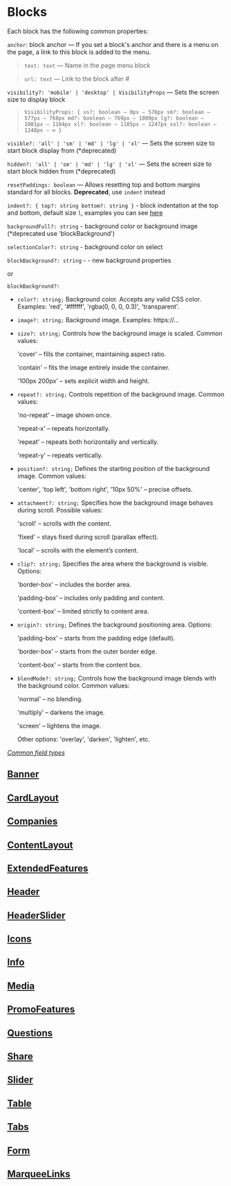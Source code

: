 
<Meta title="Documentation/Blocks" />

# Blocks

Each block has the following common properties:

`anchor`: block anchor — If you set a block's anchor and there is a menu on the page, a link to this block is added to the menu.

> `text: text` — Name in the page menu block

> `url: text` — Link to the block after #

`visibility?: 'mobile' | 'desktop' | VisibilityProps` — Sets the screen size to display block

> `VisibilityProps: { xs?: boolean — 0px – 576px sm?: boolean — 577px – 768px md?: boolean — 769px – 1080px lg?: boolean — 1081px – 1184px xl?: boolean — 1185px – 1247px xxl?: boolean — 1248px – ∞ }`

`visible?: 'all' | 'sm' | 'md' | 'lg' | 'xl'` — Sets the screen size to start block display from (\*deprecated)

`hidden?: 'all' | 'sm' | 'md' | 'lg' | 'xl'` — Sets the screen size to start block hidden from (\*deprecated)

`resetPaddings: boolean` — Allows resetting top and bottom margins standard for all blocks. **Deprecated**, use `indent` instead

`indent?: { top?: string bottom?: string }` - block indentation at the top and bottom, default size `l`, examples you can see [here](?path=/story/blocks-cardlayout--with-custom-indents)

`backgroundFull?: string` - background color or background image (\*deprecated use 'blockBackground')

`selectionColor?: string` - background color on select

`blockBackground?: string` - - new background properties

or

`blockBackground?:`

-   `color?: string;`
    Background color.
    Accepts any valid CSS color.
    Examples: 'red', '#ffffff', 'rgba(0, 0, 0, 0.3)', 'transparent'.

-   `image?: string;`
    Background image.
    Examples: https://...

-   `size?: string;`
    Controls how the background image is scaled.
    Common values:

    'cover' – fills the container, maintaining aspect ratio.

    'contain' – fits the image entirely inside the container.

    '100px 200px' – sets explicit width and height.

-   `repeat?: string;`
    Controls repetition of the background image.
    Common values:

    'no-repeat' – image shown once.

    'repeat-x' – repeats horizontally.

    'repeat' – repeats both horizontally and vertically.

    'repeat-y' – repeats vertically.

-   `position?: string;`
    Defines the starting position of the background image.
    Common values:

    'center', 'top left', 'bottom right',
    '10px 50%' – precise offsets.

-   `attachment?: string;`
    Specifies how the background image behaves during scroll.
    Possible values:

    'scroll' – scrolls with the content.

    'fixed' – stays fixed during scroll (parallax effect).

    'local' – scrolls with the element’s content.

-   `clip?: string;`
    Specifies the area where the background is visible.
    Options:

    'border-box' – includes the border area.

    'padding-box' – includes only padding and content.

    'content-box' – limited strictly to content area.

-   `origin?: string;`
    Defines the background positioning area.
    Options:

    'padding-box' – starts from the padding edge (default).

    'border-box' – starts from the outer border edge.

    'content-box' – starts from the content box.

-   `blendMode?: string;`
    Controls how the background image blends with the background color.
    Common values:

    'normal' – no blending.

    'multiply' – darkens the image.

    'screen' – lightens the image.

    Other options: 'overlay', 'darken', 'lighten', etc.

_[Common field types](?id=documentation-types&viewMode=docs)_

## [Banner](?path=/story/blocks-banner--docs&viewMode=docs)

## [CardLayout](?path=/story/blocks-cardlayout--docs&viewMode=docs)

## [Companies](?path=/story/blocks-companies--docs&viewMode=docs)

## [ContentLayout](?path=/story/blocks-contentlayout--docs&viewMode=docs)

## [ExtendedFeatures](?path=/story/blocks-extendedfeatures--docs&viewMode=docs)

## [Header](?path=/story/blocks-header--docs&viewMode=docs)

## [HeaderSlider](?path=/story/blocks-headerslider--docs&viewMode=docs)

## [Icons](?path=/story/blocks-icons--docs&viewMode=docs)

## [Info](?path=/story/blocks-info--docs&viewMode=docs)

## [Media](?path=/story/blocks-media--docs&viewMode=docs)

## [PromoFeatures](?path=/story/blocks-promofeaturesblock--docs-theme&viewMode=docs)

## [Questions](?path=/story/blocks-questions--docs&viewMode=docs)

## [Share](?path=/story/blocks-share--docs&viewMode=docs)

## [Slider](?path=/story/blocks-slider--docs&viewMode=docs)

## [Table](?path=/story/blocks-table--docs&viewMode=docs)

## [Tabs](?path=/story/blocks-tabs--docs&viewMode=docs)

## [Form](?path=/story/blocks-form--docs&viewMode=docs)

## [MarqueeLinks](?path=/story/blocks-marqueelinks--docs&viewMode=docs)
